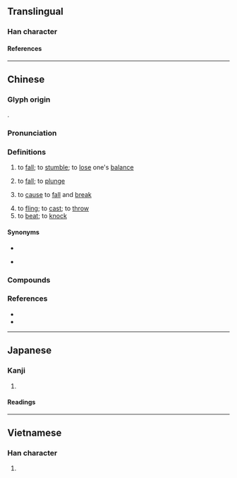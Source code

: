 {{character info}}
==Translingual==

===Han character===
{{Han char|rn=64|rad=手|as=11|sn=14|four=50043|canj=QYIJ|ids=⿰扌率}}

====References====
{{Han ref|kx=0449.270|dkj=12577|dj=0800.120|hdz=31949.040|uh=6454}}

----

==Chinese==
{{zh-forms}}

===Glyph origin===
{{Han compound|手|率|c1=s|c2=p|t1=hand|ls=psc|no_och2=y}}.

===Pronunciation===
{{zh-pron
|m=shuāi
|ma=Zh-shuai.ogg
|c=seot1,seoi1
|h=pfs=
|md=
|mn=sut/ml:soai/xm,zz,tw:siak/qz:sak/tw:siàng
|mn_note=sut - literary; soai, siak/sak - vernacular (俗)
|w=4seq
|mc=y
|oc=y
|cat=v
}}

===Definitions===
{{zh-hanzi}}

# to [[fall]]; to [[stumble]]; to [[lose]] one's [[balance]]
#: {{zh-x|摔 了 一 跤|to have had a fall}}
# to [[fall]]; to [[plunge]]
#: {{zh-x|他 從 馬背 上 摔 了 下 來。|He fell off a horse.}}
#: {{zh-x|飛機 摔 了 下 來。|The airplane plunged.}}
# to [[cause]] to [[fall]] and [[break]]
#: {{zh-x|我 不 小心 把 杯子{zi} 摔 了。|I '''broke''' the cup accidentally.}}
# to [[fling]]; to [[cast]]; to [[throw]]
# to [[beat]]; to [[knock]]

====Synonyms====
* {{s|to fall}}
{{zh-syn-saurus|倒下}}
* {{s|to fling}}
{{zh-dial}}

===Compounds===
{{zh-der|不摔|摔倒|摔跟頭|摔喪|摔角|摔手|摔打|摔臉子|摔筋斗|摔打砸拉|摔炮|摔破|摔傷|拋摔|破罐破摔|摔跤|摔交|胡打海摔|過肩摔}}

===References===
* {{R:yue:Hanzi}}
* {{thcwd|10532}}

{{zh-cat|Elementary}}

----

==Japanese==

===Kanji===
{{ja-kanji|grade=|rs=手11}}

# {{rfdef|ja|sort=手11}}

====Readings====
{{ja-readings
|on=しゅつ, しゅち
}}

----

==Vietnamese==

===Han character===
{{vi-readings|rs=手11|reading=[[suất]], [[suốt]]}}

# {{rfdef|vi|sort=手11}}

{{cln|vi|Han tu}}